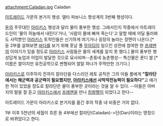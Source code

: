 attachment:Caladan.jpg
Caladan

[[아트레이드]] 가문의 본거지 행성. 델타 파보니스 항성계의 3번째 행성이다.

[[듄]]의 주무대인 [[아라키스]] 행성과 달리 물이 풍부한 행성. 그래서인지 작중에서 아트레이드인이 '물이 하늘에서 내린다'거나, '사람이 물에 빠져 죽는다'고 말할 때에 어딜 둘러봐도 사막뿐인 [[아라키스]] 토착인들은 신기하게 여기거나 굉장히 놀라는 장면이 나온다.[* 듄 2부를 살펴보면 [[바다]]를 보기 위해 훗날 폴 [[무아딥]]이 일으킨 성전에 참여한 한 [[프레멘]]의 이야기가 있을 정도로 [[아라키스]] 사람들은 물의 세계를 알지 못 했다.] 물이 풍부한 행성답게 농업과 어업이 발달한 것으로 묘사되며--촌동네 농촌행성-- 특산물은 푼디 쌀.[* 이름은 쌀이지만 유전공학으로 변형되어 쌀알 하나가 주먹만한 크기다.]

[[아라키스]]로 이주하지 전까지 칼라단을 다스리던 레토 공작은 그의 아들 폴에게 '''"칼라단에서는 해군력과 공군력이 필요했지만, [[아라키스]]에선 사막작전능력이 필요하다"'''고 얘기한 적이 있었을 정도로 칼라단은 물이 풍부한 곳이라는 것을 알 수 있다. --아들은 아버지의 말을 잘 듣고 [[아라키스]]에서 [[프레멘]]을 만나 [[킹왕짱]]이 되었다고 한다--

아트레이드 가문이 아라키스로 본거지를 옮긴 후의 작중 내 비중은 거의 없다.

1부 이후 5천년의 세월이 흐른 듄 4부에선 칼라단(Caladan)->단(Dan)이라는 명칭으로 바뀌었다고 한다.
